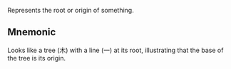 Represents the root or origin of something.

## Mnemonic

Looks like a tree (木) with a line (一) at its root, illustrating that the base of the tree is its
origin.
